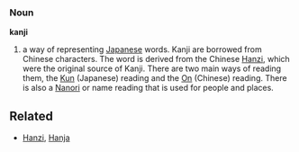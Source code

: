 === Noun ===
'''kanji'''

# a way of representing [[Japanese]] words.  Kanji are borrowed from Chinese characters.  The word is derived from the Chinese [[Hanzi]], which were the original source of Kanji.  There are two main ways of reading them, the [[Kun]] (Japanese) reading and the [[On]] (Chinese) reading.  There is also a [[Nanori]] or name reading that is used for people and places.

==Related==
*[[Hanzi]], [[Hanja]]